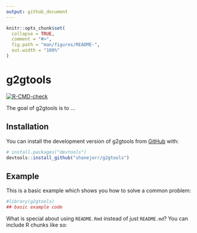 ```yaml
---
output: github_document
---
```


<!-- README.md is generated from README.Rmd. Please edit that file -->

```r
knitr::opts_chunk$set(
  collapse = TRUE,
  comment = "#>",
  fig.path = "man/figures/README-",
  out.width = "100%"
)
```

# g2gtools

<!-- badges: start -->
[![R-CMD-check](https://github.com/shanejorr/g2gtools/actions/workflows/R-CMD-check.yaml/badge.svg)](https://github.com/shanejorr/g2gtools/actions/workflows/R-CMD-check.yaml)
<!-- badges: end -->

The goal of g2gtools is to ...

## Installation

You can install the development version of g2gtools from [GitHub](https://github.com/) with:

``` r
# install.packages("devtools")
devtools::install_github("shanejorr/g2gtools")
```

## Example

This is a basic example which shows you how to solve a common problem:

```r
#library(g2gtools)
## basic example code
```

What is special about using `README.Rmd` instead of just `README.md`? You can include R chunks like so:
